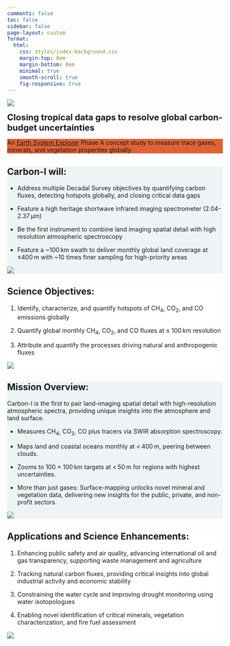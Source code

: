 ```yaml
---
comments: false
toc: false
sidebar: false
page-layout: custom
format:
  html:
    css: styles/index-background.css
    margin-top: 0em
    margin-bottom: 0em
    minimal: true
    smooth-scroll: true
    fig-responsive: true
---
```


:::: {.hero .hero-gradient .hero-home}
::: {.container .mb-5 .bottom-right}
![](/img/Logo-White2.png){.img-fluid style="max-width:35rem;"} 

[**Closing tropical data gaps to resolve global carbon-budget uncertainties**]{.ps-2 style="font-size:1.25rem;"}
:::
::::

::::: {.wrapper style="background-color: #DE6438;"}
::: {.container .py-1  }
An [Earth System Explorer](https://explorers.larc.nasa.gov/2023ESE/index.html) Phase A concept study to measure trace gases, minerals, and vegetation properties globally.
:::
:::::





::::: {.wrapper style="background-color: #EEF4F6;"}
::::{.container .grid .mission .border-bottom .py-5 }

::: {.g-col-8 .col-md-6}
# **Carbon-I will:**

-   Address multiple Decadal Survey objectives by quantifying carbon fluxes, detecting hotspots globally, and closing critical data gaps

-   Feature a high heritage shortwave infrared imaging spectrometer (2.04-2.37&thinsp;µm)

-   Be the first instrument to combine land imaging spatial detail with
high resolution atmospheric spectroscopy

-  Feature a ~100&thinsp;km swath to deliver monthly global land
coverage at ≤400&thinsp;m with ~10 times finer sampling
for high-priority areas

:::

::: {.g-col-4} 
![](img/CarbonI-anim_whiteBG_small.gif){.img-fluid .mission-image-frame}
:::
::::
:::::

::::: {.wrapper style="background-color:rgb(255, 255, 255);"}
::::{.grid .mission .container .border-bottom .py-2}
::: {.g-col-8 .col-md-8 .order-2 .col-xs-8}
# **Science Objectives:**


1. Identify, characterize, and quantify hotspots of CH<sub>4</sub>, CO<sub>2</sub>, and CO emissions globally

2. Quantify global monthly CH<sub>4</sub>, CO<sub>2</sub>, and CO fluxes at &le; 100&thinsp;km resolution

3. Attribute and quantify the processes driving natural and anthropogenic fluxes

:::

::: {.g-col-4 .col-md-4 .order-1 .col-xs-4}
![](img/tCH4_CI-18383.png){.img-fluid .mission-image-frame} 
:::
::::
:::::

::::: {.wrapper style="background-color: #EEF4F6;"}
::::{.grid .mission .container .border-bottom .py-5}
::: {.g-col-8 .justify-content-center}
# **Mission Overview:**

Carbon-I is the first to pair land-imaging spatial detail with high-resolution atmospheric spectra, providing unique insights into the atmosphere and land surface.

-  Measures CH<sub>4</sub>, CO<sub>2</sub>, CO plus tracers via SWIR absorption spectroscopy.

-  Maps land and coastal oceans monthly at <&thinsp;400&thinsp;m, peering between clouds.

-  Zooms to 100 × 100&thinsp;km targets at <&thinsp;50&thinsp;m for regions with highest uncertainties.

-  More than just gases: Surface-mapping unlocks novel mineral and vegetation data, delivering new insights for the public, private, and non-profit sectors.


:::

::: {.g-col-4 .align-items-end .justify-content-center}
![](img/Target.jpg){.img-fluid .mission-image-frame style="border-radius: 0"}
:::
::::
:::::

::::: {.wrapper style="background-color:rgb(255, 255, 255);"}
::::{.grid .mission .container .border-bottom .py-5}
::: {.g-col-8 .order-md-2 }
# **Applications and Science Enhancements:**


1. Enhancing public safety and air quality, advancing international oil and gas transparency, supporting waste
management and agriculture

2. Tracking natural carbon fluxes, providing critical insights into global industrial activity and economic stability

3. Constraining the water cycle and improving drought monitoring using water isotopologues

4. Enabling novel identification of critical minerals, vegetation characterization, and fire fuel assessment

:::

::: {.g-col-4 .order-md-1 .justify-content-center}
![](img/CI-Applications.jpg){.img-fluid .mission-image-frame} 
:::
::::
:::::


<!-- Transition for section content-->

```{=html}
<script>
document.addEventListener("DOMContentLoaded", () => {
  const observer = new IntersectionObserver(
    (entries) => {
      entries.forEach(entry => {
        if (entry.isIntersecting) {
          if (entry.boundingClientRect.top > 0 && entry.boundingClientRect.bottom > window.innerHeight) {
            entry.target.classList.add('animate', 'show');
          } else {
            entry.target.classList.add('show');      // no animation
          }
        }
      });
    },
    { threshold: 0.2 } // when 0.2 of the content appears in viewport, fire callback
  );

  document.querySelectorAll('.mission').forEach(el => { 
    observer.observe(el)
  });
});
</script>
```